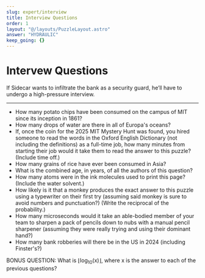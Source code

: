```yaml
---
slug: expert/interview
title: Interview Questions
order: 1
layout: "@/layouts/PuzzleLayout.astro"
answer: "HYDRAULIC"
keep_going: {}
---
```


# Intervew Questions

<div class="italic">
  If Sidecar wants to infiltrate the bank as a security guard, he’ll have to undergo a high-pressure
  interview.
</div>

<hr></hr>

<ul>
  <li>
    How many potato chips have been consumed on the campus of MIT since its inception in 1861?
  </li>
  <li>How many drops of water are there in all of Europa's oceans?</li>
  <li>
    If, once the coin for the 2025 MIT Mystery Hunt was found, you hired someone to read the words
    in the Oxford English Dictionary (not including the definitions) as a full-time job, how many
    minutes from starting their job would it take them to read the answer to this puzzle? (Include
    time off.)
  </li>
  <li>How many grains of rice have ever been consumed in Asia?</li>
  <li>What is the combined age, in years, of all the authors of this question?</li>
  <li>
    How many atoms were in the ink molecules used to print this page? (Include the water solvent.)
  </li>
  <li>
    How likely is it that a monkey produces the exact answer to this puzzle using a typewriter on
    their first try (assuming said monkey is sure to avoid numbers and punctuation?) (Write the
    reciprocal of the probability.)
  </li>
  <li>
    How many microseconds would it take an able-bodied member of your team to sharpen a pack of
    pencils down to nubs with a manual pencil sharpener (assuming they were really trying and using
    their dominant hand?)
  </li>
  <li>How many bank robberies will there be in the US in 2024 (including Finster's?)</li>
</ul>
BONUS QUESTION: What is ⌊log<sub>10</sub>(x)⌋, where x is the answer to each of the previous
questions?

